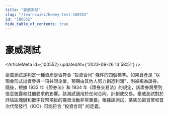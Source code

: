 ```yaml
---
title: "豪威測試"
slug: "/learn/wiki/howey-test-100552"
id: "100552"
hide_table_of_contents: true
---
```



# 豪威測試

<ArticleMeta id={100552} updatedAt={'2023-09-26 13:58:51'} />
<div className='border-solid border-b border-t-0 my-4 border-[var(--ifm-color-gray-300)]' />

豪威測試是判定一種資產是否符合 “投資合同” 條件的四個標準。如果資產是 “以現金形式出資參與一項共同企業，預期由其他人努力創造利潤”，則被視為證券。隨後，根據 1933 年《證券法》和 1934 年《證券交易法》的規定，該證券將受到信息披露和註冊要求的影響。該測試適用於任何合同、計劃或交易。豪威測試對於評估區塊鏈和數字貨幣項目的籌資活動非常重要。根據該測試，某些加密貨幣和首次代幣發行（ICO）可能符合 “投資合同” 的定義。
